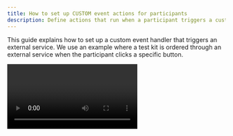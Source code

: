 ```yaml
---
title: How to set up CUSTOM event actions for participants
description: Define actions that run when a participant triggers a custom event in the study.
---
```


This guide explains how to set up a custom event handler that triggers an external service. We use an example where a test kit is ordered through an external service when the participant clicks a specific button.

<Video videoPath="/videos/CUSTOM-event.mp4" />

### Follow these steps
<Steps>
<Step>
Open the **"Context Editor"**. Define the event key `TestKitButtonClicked` under **"Custom event keys"**.
</Step>
<Step>
Define the external event handler key `OrderTestKit` under **"External event handlers"** in the context editor.
</Step>
<Step>
Exit the **"Context Editor"**. Add the event key `TestKitButtonClicked` to the **"CUSTOM event handlers"** rules definition.
</Step>
<Step>
Click on `TestKitButtonClicked` to open its configuration.
</Step>
<Step>
Add an action: Select **"External event handler"** from the action dropdown and choose the key `OrderTestKit`.
</Step>
<Step>
Your CUSTOM event will now automatically order a test kit from an external service when the participant clicks the specific button in the study app.
</Step>
</Steps>
